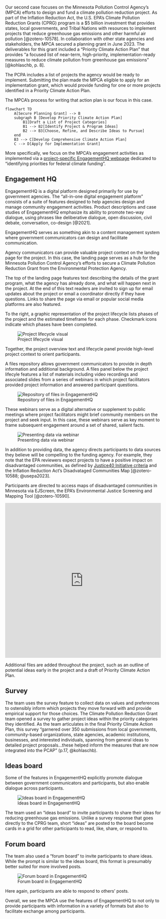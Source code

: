 

Our second case focuses on the Minnesota Pollution Control Agency's
(MPCA) efforts to design and fund a climate pollution reduction project.
As part of the Inflation Reduction Act, the U.S. EPA's Climate Pollution
Reduction Grants (CPRG) program is a \$5 billion investment that
provides states, local governments, and Tribal Nations with resources to
implement projects that reduce greenhouse gas emissions and other
harmful air pollution [@zotero-10578]. In collaboration with other state
agencies and stakeholders, the MPCA secured a planning grant in June
2023. The deliverables for this grant included a "Priority Climate
Action Plan" that provides "a focused list of near-term, high-priority,
implementation-ready measures to reduce climate pollution from
greenhouse gas emissions" [@kohlaschb, p. 8]. 

The PCPA includes a list of projects the agency would be ready to
implement. Submitting the plan made the MPCA eligible to apply for an
implementation grant, which would provide funding for one or more
projects identified in a Priority Climate Action Plan.

The MPCA's process for writing that action plan is our focus in this case. 

```mermaid

flowchart TD
    A[Secure Planning Grant] --> B
    subgraph B [Develop Priority Climate Action Plan]
        B1[Draft a List of Project Categories]
        B1 --> B2[Identify Project & Program Ideas]
        B2 --> B3[Choose, Refine, and Describe Ideas to Pursue]
    end
    B3 --> C[Develop Comprehensive Climate Action Plan]
    C --> D[Apply for Implementation Grant]
```

More specifically, we focus on the MPCA's engagement activities as implemented via a [project-specific EngagementHQ webpage](https://engage.eqb.state.mn.us/climate-priorities) dedicated to "identifying priorities for federal climate funding".   

## Engagement HQ

EngagementHQ is a digital platform designed primarily for use by
government agencies. The "all-in-one digital engagement platform"
consists of a suite of features designed to help agencies design and
manage community engagement activities. Product descriptions and case
studies of EngagementHQ emphasize its ability to promote two-way
dialogue, using phrases like deliberative dialogue, open discussion,
civil debate, conversation, co-design [@2021].

EngagementHQ serves as something akin to a content management system
where government communicators can design and facilitate communication. 

Agency communicators can provide valuable project context on the landing
page for the project. In this case, the landing page serves as a hub for
the Minnesota Pollution Control Agency's efforts to secure a Climate
Pollution Reduction Grant from the Environmental Protection Agency.

The top of the landing page features text describing the details of the
grant program, what the agency has already done, and what will happen
next in the project. At the end of this text readers are invited to sign
up for email updates about the project or email a coordinator directly
if they have questions. Links to share the page via email or popular
social media platforms are also featured.

To the right, a graphic representation of the project lifecycle lists
phases of the project and the estimated timeframe for each phase.
Checkmark icons indicate which phases have been completed.

![Project lifecycle visual](assets/engagement-hq-lifecycle.png)

Together, the project overview text and lifecycle panel provide
high-level project context to orient participants.

A files repository allows government communicators to provide in depth
information and additional background. A files panel below the project
lifecyle features a list of materials including video recordings and
associated slides from a series of webinars in which project
facilitators provided project information and answered participant
questions. 

![Repository of files in
EngagementHQ](assets/engagementhq-files-repo.PNG)

These webinars serve as a digital alternative or supplement to public
meetings where project facilitators might brief community members on the
project and seek input. In this case, these webinars serve as key moment
to frame subsequent engagement around a set of shared, salient facts.

![Presenting data via webinar](assets/webinar-youtube-ghg-emissions.png)

In addition to providing data, the agency directs participants to data sources they believe will be compelling to the funding agency. For example, they note that the EPA reviewers expect projects to have a positive impact on disadvantaged communities, as defined by [Justice40 Initiative criteria](https://screeningtool.geoplatform.gov/en/methodology) and the Inflation Reduction Act's Disadvataged Communities Map [@zotero-10588; @usepa2023]. 

Participants are directed to access maps of disadvantaged communities in Minnesota via EJScreen, the EPA's Environmental Justice Screening and Mapping Tool [@zotero-10590]. 

```{=html}
<iframe src="https://ejscreen.epa.gov/mapper/" title="EJScreen: Environmental Justice Screening and Mapping Tool" width="100%" height="500" style="border:none;"></iframe>
```

Additional files are added throughout the project, such as an outline of potential ideas early in the project and a draft of Priority Climate Action Plan.   

## Survey

The team uses the survey feature to collect data on values and
preferences to ostensibly inform which projects they move forward with
and provide empirical support for those choices. The Climate Pollution Reduction Grant team opened a survey to gather project ideas within the priority categories they identified. As the team articulates in the final Priority Climate Action Plan, this survey "garnered over 350 submissions from local governments, community-based organizations, state agencies, academic institutions, businesses, and interested individuals, spanning from general ideas to detailed project proposals...these helped inform the measures that are now integrated into the PCAP" (p.17, @kohlaschb). 

## Ideas board

Some of the features in EngagementHQ explicitly promote dialogue between
government communicators and participants, but also enable dialogue across participants. 

![Ideas board in EngagementHQ](assets/engagementhq-ideas.PNG)

The team used an "ideas board" to invite participants to share their ideas for reducing greenhouse gas emissions. Unlike a survey response that goes directly to the CPRG team, short "ideas" are posted to the board become cards in a grid for other participants to read, like, share, or respond to.  

## Forum board

The team also used a "forum board" to invite participants to share ideas. While the prompt is similar to the ideas board, this format is presumably better suited for more involved posts. 

![Forum board in EngagementHQ](assets/engagementhq-forum.PNG)

Here again, participants are able to respond to others' posts.

Overall, we see the MPCA use the features of EngagementHQ to not only to provide participants with information in a variety of formats but also to facilitate exchange among participants.  

